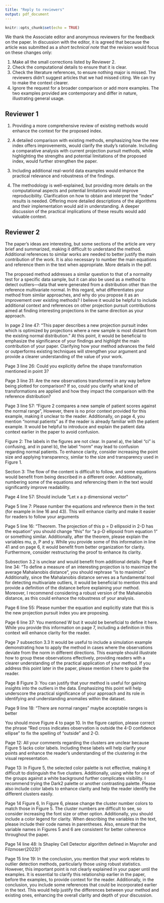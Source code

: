 ```yaml
---
title: "Reply to reviewers"
output: pdf_document
---
```


```r
knitr::opts_chunk$set(echo = TRUE)
```

We thank the Associate editor and anonymous reviewers for the feedback on the paper. In discussion with the editor, it is agreed that because the article was submitted as a *short technical note* that the revision would focus on these changes only: 

1. Make all the small corrections listed by Reviewer 2.
2. Check the computational details to ensure that it is clear.
3. Check the literature references, to ensure nothing major is missed. The reviewers didn’t suggest articles that we had missed citing. We can try to make the context clearer.
4. Ignore the request for a broader comparison or add more examples. The two examples provided are contemporary and differ in nature, illustrating general usage.

## Reviewer 1

1. Providing a more comprehensive review of existing methods would enhance the context for the proposed index.

\textcolor{purple}{The introduction was slightly expanded, and two new references added to provide additional context.}

2. A detailed comparison with existing methods, emphasizing how the new index offers improvements, would clarify the study's rationale. Including a comparative analysis with current projection pursuit methods, while highlighting the strengths and potential limitations of the proposed index, would further strengthen the paper.

\textcolor{purple}{This is first work that allows the comparison of a reference normal distribution to observations using projection pursuit, and a projection pursuit guided tour. New text in the introduction helps clarify this.}


3. Including additional real-world data examples would enhance the practical relevance and robustness of the findings.

\textcolor{purple}{The two examples used in the paper illustrate different uses of this work in practical settings. The first example uses simulated data for privacy purposes but the data reflects patterns seen in clinical data. The text has been modified to make this clear. There is no room in a short technical report to add more examples.}

4. The methodology is well-explained, but providing more details on the computational aspects and potential limitations would improve reproducibility. Clarification on how to obtain and interpret the "index" results is needed. Offering more detailed descriptions of the algorithms and their implementation would aid in understanding. A deeper discussion of the practical implications of these results would add valuable context.

\textcolor{purple}{We have extended the implementation section to mention the options for optimization of the index, and have included a reference for the ferrn package that can be used to investigate index values and to compare different optimization strategies. All implementations are available in CRAN packages and the code to reproduce the examples are available on GitHub for full reproducibility.}

## Reviewer 2

The paper's ideas are interesting, but some sections of the article are very brief and summarized, making it difficult to understand the method. Additional references to similar works are needed to better justify the main contribution of the work. It is also necessary to number the main equations and reference them in the text when appropriate. More details in the pdf.

\textcolor{purple}{The introduction has been expanded slightly with two more references added to provide more context.}

\textcolor{purple}{We have added numbering to the main equations such that they can be referenced in the explanations, this should make the derivation easier to follow. More detail has been added to the theorem and proof in Section 3.}

The proposed method addresses a similar question to that of a normality test for a specific data sample, but it can also be used as a method to detect outliers—data that were generated from a distribution other than the reference multivariate normal. In this regard, what differentiates your method from similar approaches, and why do you propose it as an improvement over existing methods? I believe it would be helpful to include additional context and references on other projection pursuit contributions aimed at finding interesting projections in the same direction as your approach.

\textcolor{purple}{We have additional context and references in the introduction.}

In page 2 line 47: “This paper describes a new projection pursuit index which is optimized by projections where a new sample is most distant from the existing normal distribution.” At this point, it would be beneficial to emphasize the significance of your findings and highlight the main contribution of your paper. Clarifying how your method advances the field or outperforms existing techniques will strengthen your argument and provide a clearer understanding of the value of your work.

\textcolor{purple}{We have added a short review of traditional outlier detection methods and relevant methods here, and emphasized where they currently do not apply.}

Page 3 line 26: Could you explicitly define the shape transformation mentioned in point 3?

\textcolor{purple}{We have rephrased points 2 and 3 to make this more clear.}

Page 3 line 31: Are the new observations transformed in any way before being plotted for comparison? If so, could you clarify what kind of transformations are applied and how they impact the comparison with the reference distribution?

\textcolor{purple}{The new data needs to be pre-processed in the same manner as the reference distribution, we have added this information in the description. For example, if the reference distribution is scaled using means and standard deviations of historical data, these same means and standard deviations need to be used to scale the new data.}

Page 3 line 57: “Figure 2 compares a new sample of patient scores against the normal range”, However, there is no prior context provided for this example, making it unclear to the reader. Additionally, on page 4, you mention “normal patients” as if the reader is already familiar with the patient example. It would be helpful to introduce and explain the patient data context earlier in the paper to avoid confusion.

\textcolor{purple}{The text in section 2 has been changed to remove any specialist language. The explanation is also more detailed now.}

Figure 2: The labels in the figures are not clear. In panel a), the label “ci” is confusing, and in panel b), the label “norm” may lead to confusion regarding normal patients. To enhance clarity, consider increasing the point size and applying transparency, similar to the size and transparency used in Figure 1.

\textcolor{purple}{This figure has been modified to make it clearer, and to correspond with the changed text in the section.}

Section 3: The flow of the content is difficult to follow, and some equations would benefit from being described in a different order. Additionally, numbering some of the equations and referencing them in the text would significantly improve readability.

\textcolor{purple}{We have numbered the main equations and now use referencing in the description. Segments of this section have been rewritten to include more explanation and enhance flow, and variables have been defined earlier, before they are used.}

Page 4 line 57: Should include “Let x a p dimensional vector”

\textcolor{purple}{This has been added.}

Page 5 line 7: Please number the equations and reference them in the text (for example in line 16 and 43). This will enhance clarity and make it easier for readers to follow your arguments

\textcolor{purple}{Equation numbers and references have been added.}


Page 5 line 16: “Theorem. The projection of this p = D ellipsoid in 2-D has the equation” you should change “this” for “a p-D ellipsoid from equation 1” or something similar. Additionally, after the theorem, please explain the variables mu, p, P and y. While you provide some of this information in line 41 and on page 6, it would benefit from better organization for clarity. Furthermore, consider restructuring the proof to enhance its clarity.

\textcolor{purple}{The ellipsoid equation is now specifically referenced in the statement of the theorem. The mentioned variables are now defined before the statement of the theorem, helping reorganise the section to improve clarity. Although the proof is not fundamentally restructured, it has been reworded with further explanation added.}

Subsection 3.2 is unclear and would benefit from additional details:
Page 6 line 34: “To define a measure of an interesting projection is to maximize the average Mahalanobis distance”, you should rephrase “is to maximize”. Additionally, since the Mahalanobis distance serves as a fundamental tool for detecting multivariate outliers, it would be beneficial to mention this and provide a definition of the distance before explaining your method. Moreover, I recommend considering a robust version of the Mahalanobis distance, as this could enhance the robustness of your analysis.

\textcolor{purple}{We have rephrased the sentence and included a definition of Mahalanobis distance.}
\textcolor{purple}{Robust methods are used when estimating a reference distribution from a data sample containing outliers, thus implicitly we are using a robust version of the distance.}

Page 6 line 55: Please number the equation and explicitly state that this is the new projection pursuit index you are proposing.

\textcolor{purple}{Done.}

Page 6 line 37: You mentioned W but it would be beneficial to define it here. While you provide this information on page 7, including a definition in this context will enhance clarity for the reader.

\textcolor{purple}{We have moved the default definition for W to where it is first mentioned.}

Page 7 subsection 3.3 It would be useful to include a simulation example demonstrating how to apply the method in cases where the observations deviate from the norm in different directions. This example should illustrate how to group these observations effectively, providing readers with a clearer understanding of the practical application of your method. If you address this point later in the paper, please mention it here to guide the reader.

\textcolor{purple}{Including a detailed simulation study is beyond the scope of a short technical note. However, the second example shows how clustering can be used in an application. This is now mentioned in Section 3.3.}


Page 8 Figure 3: You can justify that your method is useful for gaining insights into the outliers in the data. Emphasizing this point will help underscore the practical significance of your approach and its role in identifying and understanding anomalies within the dataset.

\textcolor{purple}{We have emphasized that point in the text referring to Figure 3.}

Page 9 line 18: “There are normal ranges” maybe acceptable ranges is better

\textcolor{purple}{Done}

You should move Figure 4 to page 10. In the figure caption, please correct the phrase “Red cross indicates observation is outside the 4-D confidence ellipse” to fix the spelling of “outside” and 2-D.

\textcolor{purple}{We have moved Figure 4 up (now page 12), and fixed the spelling.}

Page 12: All your comments regarding the clusters are unclear because Figure 5 lacks color labels. Including these labels will help clarify your points and enhance the reader’s understanding of the clustering in the visual representation.

\textcolor{purple}{A color legend has been added in Figure 5a.}

Page 13: In Figure 5, the selected color palette is not effective, making it difficult to distinguish the five clusters. Additionally, using white for one of the groups against a white background further complicates visibility. I recommend trying the Dark2 palette or another contrasting palette. Please also include color labels to enhance clarity and help the reader identify the different clusters easily.

\textcolor{purple}{We have updated the color palette and now use shape to de-emphasize points that are not outlying (cluster 0). The color legend has been added to the Figure.}

Page 14 Figure 6, In Figure 6, please change the cluster number colors to match those in Figure 5. The cluster numbers are difficult to see, so consider increasing the font size or other option. Additionally, you should include a color legend for clarity. When describing the variables in the text, please include their code names in parentheses. Also, ensure that the variable names in Figures 5 and 6 are consistent for better coherence throughout the paper.

\textcolor{purple}{The colors are matched between Figure 5 and 6. We have increased the size of the cluster labels in Figure 6 to make them more readable, and have added a color legend. Variable names in Figure 6 have been matched to those in Figure 5, and are now always added in parentheses when mentioned in the text.}

Page 14 line 48: Is Shapley Cell Detector algorithm defined in Mayrofer and Filzmoser(2023)?

\textcolor{purple}{It is, we have added the reference also to where the algorithm is mentioned to make this more clear.}


Page 15 line 19: In the conclusion, you mention that your work relates to outlier detection methods, particularly those using robust statistics. However, this important point is not clearly explained in your paper until the examples. It is essential to clarify this relationship earlier in the paper, before the examples, to provide context for the reader. Additionally, in the conclusion, you include some references that could be incorporated earlier in the text. This would help justify the differences between your method and existing ones, enhancing the overall clarity and depth of your discussion.

\textcolor{purple}{We have extended the introduction somewhat to include references to outlier detection in the context of linear dimension reduction. The additional references in the conclusions show potential generalizations of the work connecting to other directionsin outlier detection.}


